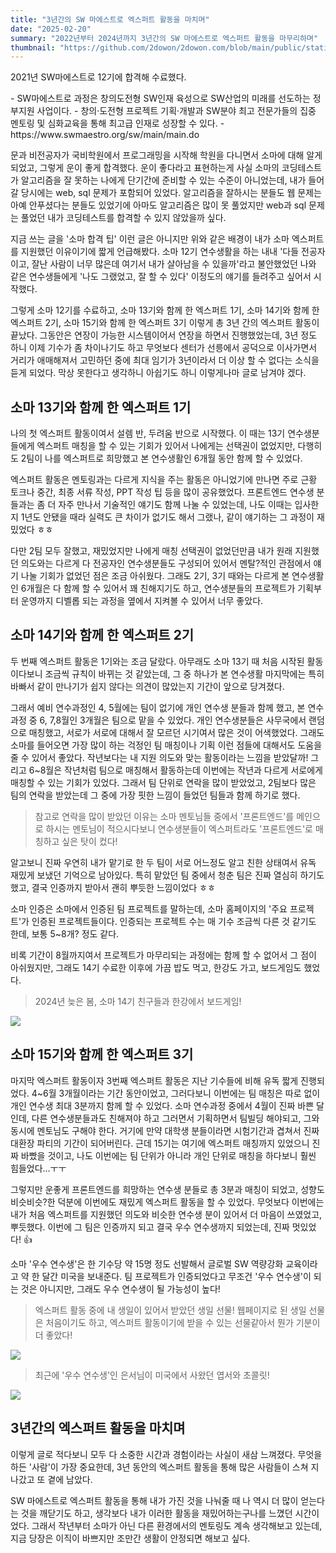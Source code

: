 ```yaml
---
title: "3년간의 SW 마에스트로 엑스퍼트 활동을 마치며"
date: "2025-02-20"
summary: "2022년부터 2024년까지 3년간의 SW 마에스트로 엑스퍼트 활동을 마무리하며"
thumbnail: "https://github.com/2dowon/2dowon.com/blob/main/public/static/images/post/writing/goodbye-soma-expert_cover.png?raw=true"
---
```



2021년 SW마에스트로 12기에 합격해 수료했다. 


<Callout type="note" title="SW마에스트로">
- SW마에스트로 과정은 창의도전형 SW인재 육성으로 SW산업의 미래를 선도하는 정부지원 사업이다. 
- 창의·도전형 프로젝트 기획·개발과 SW분야 최고 전문가들의 집중 멘토링 및 심화교육을 통해 최고급 인재로 성장할 수 있다.
- https://www.swmaestro.org/sw/main/main.do
</Callout>


문과 비전공자가 국비학원에서 프로그래밍을 시작해 학원을 다니면서 소마에 대해 알게 되었고, 그렇게 운이 좋게 합격했다. 운이 좋다라고 표현하는게 사실 소마의 코딩테스트가 알고리즘을 잘 못하는 나에게 단기간에 준비할 수 있는 수준이 아니었는데, 내가 들어갈 당시에는 web, sql 문제가 포함되어 있었다. 알고리즘을 잘하시는 분들도 웹 문제는 아예 안푸셨다는 분들도 있었기에 아마도 알고리즘은 많이 못 풀었지만 web과 sql 문제는 풀었던 내가 코딩테스트를 합격할 수 있지 않았을까 싶다.

지금 쓰는 글을 '소마 합격 팁' 이런 글은 아니지만 위와 같은 배경이 내가 소마 엑스퍼트를 지원했던 이유이기에 짧게 언급해봤다. 소마 12기 연수생활을 하는 내내 '다들 전공자이고, 잘난 사람이 너무 많은데 여기서 내가 살아남을 수 있을까'라고 불안했었던 나와 같은 연수생들에게 '나도 그랬었고, 잘 할 수 있다' 이정도의 얘기를 들려주고 싶어서 시작했다.

그렇게 소마 12기를 수료하고, 소마 13기와 함께 한 엑스퍼트 1기, 소마 14기와 함께 한 엑스퍼트 2기, 소마 15기와 함께 한 엑스퍼트 3기 이렇게 총 3년 간의 엑스퍼트 활동이 끝났다. 그동안은 연장이 가능한 시스템이어서 연장을 하면서 진행했었는데, 3년 정도 하니 이제 기수가 좀 차이나기도 하고 무엇보다 센터가 선릉에서 공덕으로 이사가면서 거리가 애매해져서 고민하던 중에 최대 임기가 3년이라서 더 이상 할 수 없다는 소식을 듣게 되었다. 막상 못한다고 생각하니 아쉽기도 하니 이렇게나마 글로 남겨야 겠다.

## 소마 13기와 함께 한 엑스퍼트 1기

나의 첫 엑스퍼트 활동이여서 설렘 반, 두려움 반으로 시작했다. 이 때는 13기 연수생분들에게 엑스퍼트 매칭을 할 수 있는 기회가 있어서 나에게는 선택권이 없었지만, 다행히도 2팀이 나를 엑스퍼트로 희망했고 본 연수생활인 6개월 동안 함께 할 수 있었다.

엑스퍼트 활동은 멘토링과는 다르게 지식을 주는 활동은 아니었기에 만나면 주로 근황 토크나 중간, 최종 서류 작성, PPT 작성 팁 등을 많이 공유했었다. 프론트엔드 연수생 분들과는 좀 더 자주 만나서 기술적인 얘기도 함께 나눌 수 있었는데, 나도 이때는 입사한지 1년도 안됐을 때라 실력도 큰 차이가 없기도 해서 그랬나, 같이 얘기하는 그 과정이 재밌었다 ㅎㅎ

다만 2팀 모두 잘했고, 재밌었지만 나에게 매칭 선택권이 없었던만큼 내가 원래 지원했던 의도와는 다르게 다 전공자인 연수생분들도 구성되어 있어서 멘탈?적인 관점에서 얘기 나눌 기회가 없었던 점은 조금 아쉬웠다. 그래도 2기, 3기 때와는 다르게 본 연수생활인 6개월은 다 함께 할 수 있어서 꽤 친해지기도 하고, 연수생분들의 프로젝트가 기획부터 운영까지 디벨롭 되는 과정을 옆에서 지켜볼 수 있어서 너무 좋았다.


## 소마 14기와 함께 한 엑스퍼트 2기

두 번째 엑스퍼트 활동은 1기와는 조금 달랐다. 아무래도 소마 13기 때 처음 시작된 활동이다보니 조금씩 규칙이 바뀌는 것 같았는데, 그 중 하나가 본 연수생활 마지막에는 특히 바빠서 같이 만나기가 쉽지 않다는 의견이 많았는지 기간이 앞으로 당겨졌다.

그래서 예비 연수과정인 4, 5월에는 팀이 없기에 개인 연수생 분들과 함께 했고, 본 연수과정 중 6, 7,8월인 3개월은 팀으로 맡을 수 있었다. 
개인 연수생분들은 사무국에서 랜덤으로 매칭했고, 서로가 서로에 대해서 잘 모르던 시기여서 많은 것이 어색했었다. 그래도 소마를 들어오면 가장 많이 하는 걱정인 팀 매칭이나 기획 이런 점들에 대해서도 도움을 줄 수 있어서 좋았다. 작년보다는 내 지원 의도와 맞는 활동이라는 느낌을 받았달까!
그리고 6~8월은 작년처럼 팀으로 매칭해서 활동하는데 이번에는 작년과 다르게 서로에게 매칭할 수 있는 기회가 있었다. 그래서 팀 단위로 연락을 많이 받았었고, 2팀보다 많은 팀의 연락을 받았는데 그 중에 가장 핏한 느낌이 들었던 팀들과 함께 하기로 했다.

> 참고로 연락을 많이 받았던 이유는 소마 멘토님들 중에서 '프론트엔드'를 메인으로 하시는 멘토님이 적으시다보니 연수생분들이 엑스퍼트라도 '프론트엔드'로 매칭하고 싶은 탓이 컸다!

알고보니 진짜 우연히 내가 맡기로 한 두 팀이 서로 어느정도 알고 친한 상태여서 유독 재밌게 보냈던 기억으로 남아있다. 특히 맡았던 팀 중에서 청춘 팀은 진짜 열심히 하기도 했고, 결국 인증까지 받아서 괜히 뿌듯한 느낌이었다 ㅎㅎ


<Callout type="tip" title="소마 인증">
소마 인증은 소마에서 인증된 팀 프로젝트를 말하는데, 소마 홈페이지의 '주요 프로젝트'가 인증된 프로젝트들이다. 인증되는 프로젝트 수는  매 기수 조금씩 다른 것 같기도 한데, 보통 5~8개? 정도 같다.
</Callout>


비록 기간이 8월까지여서 프로젝트가 마무리되는 과정에는 함께 할 수 없어서 그 점이 아쉬웠지만, 그래도 14기 수료한 이후에 가끔 밥도 먹고, 한강도 가고, 보드게임도 했었다. 

> 2024년 늦은 봄, 소마 14기 친구들과 한강에서 보드게임!

![](/static/images/post/writing/goodbye-soma-expert-1.png)

## 소마 15기와 함께 한 엑스퍼트 3기

마지막 엑스퍼트 활동이자 3번째 엑스퍼트 활동은 지난 기수들에 비해 유독 짧게 진행되었다. 4~6월 3개월이라는 기간 동안이었고, 그러다보니 이번에는 팀 매칭은 따로 없이 개인 연수생 최대 3분까지 함께 할 수 있었다. 소마 연수과정 중에서 4월이 진짜 바쁜 달인데, 다른 연수생분들과도 친해져야 하고 그러면서 기획하면서 팀빌딩 해야되고, 그와 동시에 멘토님도 구해야 한다. 거기에 만약 대학생 분들이라면 시험기간과 겹쳐서 진짜 대환장 파티의 기간이 되어버린다. 근데 15기는 여기에 엑스퍼트 매칭까지 있었으니 진짜 바빴을 것이고, 나도 이번에는 팀 단위가 아니라 개인 단위로 매칭을 하다보니 훨씬 힘들었다...ㅜㅜ

그렇지만 운좋게 프론트엔드를 희망하는 연수생 분들로 총 3분과 매칭이 되었고, 성향도 비슷비슷?한 덕분에 이번에도 재밌게 엑스퍼트 활동을 할 수 있었다. 무엇보다 이번에는 내가 처음 엑스퍼트를 지원했던 의도와 비슷한 연수생 분이 있어서 더 마음이 쓰였었고, 뿌듯했다. 이번에 그 팀은 인증까지 되고 결국 우수 연수생까지 되었는데, 진짜 멋있었다! 👍

<Callout type="tip" title="소마 우수 연수생">
소마 '우수 연수생'은 한 기수당 약 15명 정도 선발해서 글로벌 SW 역량강화 교육이라고 약 한 달간 미국을 보내준다. 팀 프로젝트가 인증되었다고 무조건 '우수 연수생'이 되는 것은 아니지만, 그래도 우수 연수생이 될 가능성이 높다!
</Callout>

> 엑스퍼트 활동 중에 내 생일이 있어서 받았던 생일 선물! 웹페이지로 된 생일 선물은 처음이기도 하고, 엑스퍼트 활동이기에 받을 수 있는 선물같아서 뭔가 기분이 더 좋았다!

![](/static/images/post/writing/goodbye-soma-expert-2.gif)

> 최근에 '우수 연수생'인 은서님이 미국에서 사왔던 엽서와 초콜릿!

![](/static/images/post/writing/goodbye-soma-expert-3.png)

## 3년간의 엑스퍼트 활동을 마치며

이렇게 글로 적다보니 모두 다 소중한 시간과 경험이라는 사실이 새삼 느껴졌다. 무엇을 하든 '사람'이 가장 중요한데, 3년 동안의 엑스퍼트 활동을 통해 많은 사람들이 스쳐 지나갔고 또 곁에 남았다. 

SW 마에스트로 엑스퍼트 활동을 통해 내가 가진 것을 나눠줄 때 나 역시 더 많이 얻는다는 것을 깨닫기도 하고, 생각보다 내가 이러한 활동을 재밌어하는구나를 느꼈던 시간이었다. 그래서 작년부터 소마가 아닌 다른 환경에서의 멘토링도 계속 생각해보고 있는데, 지금 당장은 이직이 바쁘지만 조만간 생활이 안정되면 해보고 싶다.